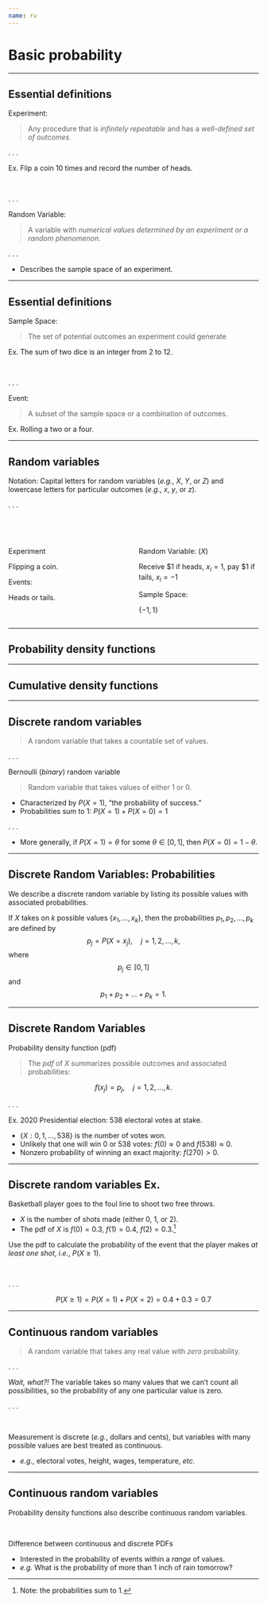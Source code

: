 ```yaml
---
name: rv
---
```


# Basic probability {.inverse .note}

---

## Essential definitions

[Experiment:]{.hi} 

> Any procedure that is _infinitely repeatable_ and has a _well-defined set of outcomes_.

. . .

[Ex.]{.ex} Flip a coin 10 times and record the number of heads. 

<br>

. . .

[Random Variable:]{.hp}

> A variable with _numerical values determined by an experiment or a random phenomenon_.

. . .

- Describes the [sample space]{.blue} of an experiment.

---

## Essential definitions

[Sample Space:]{.hi-teal}

> The set of potential outcomes an experiment could generate

[Ex.]{.ex} The sum of two dice is an integer from 2 to 12.

<br>

. . .


[Event:]{.hii}

> A subset of the [sample space]{.teal} or a combination of outcomes.

[Ex.]{.ex} Rolling a two or a four.

---

## Random variables

[Notation:]{.hi} Capital letters for random variables (_e.g._, $X$, $Y$, or $Z$) and lowercase letters for particular outcomes (_e.g._, $x$, $y$, or $z$).

. . .

<br>
<br>

:::: {.columns}

::: {.column width="50%"}
[Experiment]{.hi}

Flipping a coin.

[Events:]{.hii}

Heads or tails.
:::

::: {.column width="50%"}
[Random Variable:]{.hp} ($X$) 


Receive $1 if heads, $x_i=1$, pay $1 if tails, $x_i=-1$  

[Sample Space:]{.hi-teal} 

$\{-1,1\}$

:::

::::

---

## Probability density functions

---

## Cumulative density functions

---

## Discrete random variables

> A random variable that takes a countable set of values.

. . .

[Bernoulli (_binary_) random variable]{.hi}

> Random variable that takes values of either 1 or 0.


- Characterized by $P(X=1)$, "the probability of success."
- Probabilities sum to 1: $P(X=1) + P(X=0) = 1$

. . .

- More generally, if $P(X=1) = \theta$ for some $\theta \in [0,1]$, then $P(X=0) = 1 - \theta$.

---

## Discrete Random Variables: Probabilities 

We describe a discrete random variable by listing its possible values with associated probabilities.

If $X$ takes on $k$ possible values $\{x_1, \dots, x_k\}$, then the probabilities $p_1, p_2, \dots, p_k$ are defined by $$p_j = P(X=x_j), \quad j = 1,2, \dots, k,$$ where $$p_j \in [0,1]$$ and $$p_1 + p_2 + \dots + p_k = 1.$$

---

## Discrete Random Variables

[Probability density function]{.hi} (pdf)

> The _pdf_ of $X$ summarizes possible outcomes and associated probabilities: 

$$f(x_j)=p_j, \quad j=1,2,\dots,k.$$

. . .

[Ex.]{.ex} 2020 Presidential election: 538 electoral votes at stake.

- $\{X:0,1, \dots, 538\}$ is the number of votes won. 
- Unlikely that one will win 0 or 538 votes: $f(0) \approx 0$ and $f(538) \approx 0$.
- Nonzero probability of winning an exact majority: $f(270) > 0$.


---

## Discrete random variables [Ex.]{.ex}

Basketball player goes to the foul line to shoot two free throws.

- $X$ is the number of shots made (either 0, 1, or 2).
- The pdf of $X$ is $f(0)= 0.3$, $f(1) = 0.4$, $f(2) = 0.3$.^[[Note:]{.note} the probabilities sum to 1.]

Use the pdf to calculate the probability of the [event]{.hii} that the player makes _at least one shot_, _i.e._, $P(X \geq 1)$.

<br>

. . .

$$
P(X \geq 1) = P(X=1) + P(X=2)= 0.4 + 0.3 = 0.7
$$


---

## Continuous random variables

> A random variable that takes any real value with _zero_ probability.

. . .

_Wait, what?!_ [The variable takes so many values that we can't count all possibilities, so the probability of any one particular value is zero.]{.fragment}

. . .

<br>

Measurement is discrete ([_e.g._]{.note}, dollars and cents), but variables with many possible values are best treated as continuous.

- [_e.g._]{.note}, electoral votes, height, wages, temperature, _etc._

---

## Continuous random variables

Probability density functions also describe continuous random variables.

<br>

Difference between continuous and discrete [PDFs]{.hi}

- Interested in the probability of events within a _range_ of values.
- [_e.g._]{.note} What is the probability of more than 1 inch of rain tomorrow? 

